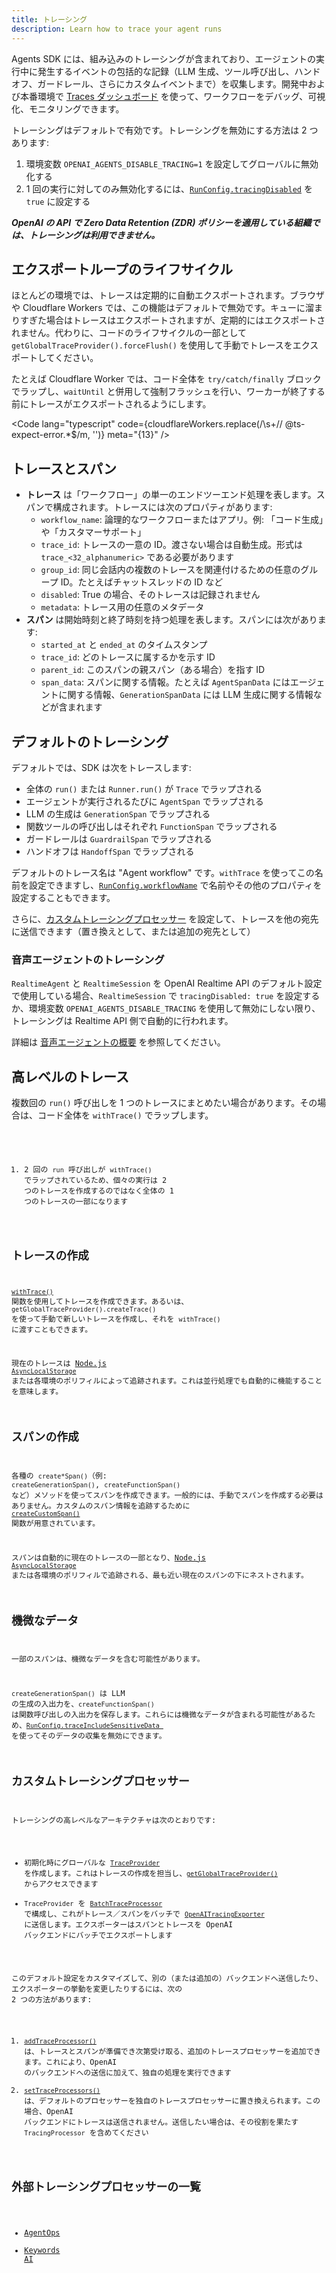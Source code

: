 ```yaml
---
title: トレーシング
description: Learn how to trace your agent runs
---
```



Agents SDK には、組み込みのトレーシングが含まれており、エージェントの実行中に発生するイベントの包括的な記録（LLM 生成、ツール呼び出し、ハンドオフ、ガードレール、さらにカスタムイベントまで）を収集します。開発中および本番環境で [Traces ダッシュボード](https://platform.openai.com/traces) を使って、ワークフローをデバッグ、可視化、モニタリングできます。

<Aside type="note">

トレーシングはデフォルトで有効です。トレーシングを無効にする方法は 2 つあります:

1. 環境変数 `OPENAI_AGENTS_DISABLE_TRACING=1` を設定してグローバルに無効化する
2. 1 回の実行に対してのみ無効化するには、[`RunConfig.tracingDisabled`](/openai-agents-js/openai/agents-core/type-aliases/runconfig/#tracingdisabled) を `true` に設定する

**_OpenAI の API で Zero Data Retention (ZDR) ポリシーを適用している組織では、トレーシングは利用できません。_**

</Aside>

## エクスポートループのライフサイクル

ほとんどの環境では、トレースは定期的に自動エクスポートされます。ブラウザや Cloudflare Workers では、この機能はデフォルトで無効です。キューに溜まりすぎた場合はトレースはエクスポートされますが、定期的にはエクスポートされません。代わりに、コードのライフサイクルの一部として `getGlobalTraceProvider().forceFlush()` を使用して手動でトレースをエクスポートしてください。

たとえば Cloudflare Worker では、コード全体を `try/catch/finally` ブロックでラップし、`waitUntil` と併用して強制フラッシュを行い、ワーカーが終了する前にトレースがエクスポートされるようにします。

<Code
  lang="typescript"
  code={cloudflareWorkers.replace(/\s+\/\/ @ts-expect-error.*$/m, '')}
  meta="{13}"
/>

## トレースとスパン

- **トレース** は「ワークフロー」の単一のエンドツーエンド処理を表します。スパンで構成されます。トレースには次のプロパティがあります:
  - `workflow_name`: 論理的なワークフローまたはアプリ。例: 「コード生成」や「カスタマーサポート」
  - `trace_id`: トレースの一意の ID。渡さない場合は自動生成。形式は `trace_<32_alphanumeric>` である必要があります
  - `group_id`: 同じ会話内の複数のトレースを関連付けるための任意のグループ ID。たとえばチャットスレッドの ID など
  - `disabled`: True の場合、そのトレースは記録されません
  - `metadata`: トレース用の任意のメタデータ
- **スパン** は開始時刻と終了時刻を持つ処理を表します。スパンには次があります:
  - `started_at` と `ended_at` のタイムスタンプ
  - `trace_id`: どのトレースに属するかを示す ID
  - `parent_id`: このスパンの親スパン（ある場合）を指す ID
  - `span_data`: スパンに関する情報。たとえば `AgentSpanData` にはエージェントに関する情報、`GenerationSpanData` には LLM 生成に関する情報などが含まれます

## デフォルトのトレーシング

デフォルトでは、SDK は次をトレースします:

- 全体の `run()` または `Runner.run()` が `Trace` でラップされる
- エージェントが実行されるたびに `AgentSpan` でラップされる
- LLM の生成は `GenerationSpan` でラップされる
- 関数ツールの呼び出しはそれぞれ `FunctionSpan` でラップされる
- ガードレールは `GuardrailSpan` でラップされる
- ハンドオフは `HandoffSpan` でラップされる

デフォルトのトレース名は "Agent workflow" です。`withTrace` を使ってこの名前を設定できますし、[`RunConfig.workflowName`](/openai-agents-js/openai/agents-core/type-aliases/runconfig/#workflowname) で名前やその他のプロパティを設定することもできます。

さらに、[カスタムトレーシングプロセッサー](#custom-tracing-processors) を設定して、トレースを他の宛先に送信できます（置き換えとして、または追加の宛先として）

### 音声エージェントのトレーシング

`RealtimeAgent` と `RealtimeSession` を OpenAI Realtime API のデフォルト設定で使用している場合、`RealtimeSession` で `tracingDisabled: true` を設定するか、環境変数 `OPENAI_AGENTS_DISABLE_TRACING` を使用して無効にしない限り、トレーシングは Realtime API 側で自動的に行われます。

詳細は [音声エージェントの概要](/openai-agents-js/ja/guides/voice-agents) を参照してください。

## 高レベルのトレース

複数回の `run()` 呼び出しを 1 つのトレースにまとめたい場合があります。その場合は、コード全体を `withTrace()` でラップします。

<Code lang="typescript" code={customTraceExample} />

1. 2 回の `run` 呼び出しが `withTrace()` でラップされているため、個々の実行は 2 つのトレースを作成するのではなく全体の 1 つのトレースの一部になります

## トレースの作成

[`withTrace()`](/openai-agents-js/openai/agents-core/functions/withtrace/) 関数を使用してトレースを作成できます。あるいは、`getGlobalTraceProvider().createTrace()` を使って手動で新しいトレースを作成し、それを `withTrace()` に渡すこともできます。

現在のトレースは [Node.js `AsyncLocalStorage`](https://nodejs.org/api/async_context.html#class-asynclocalstorage) または各環境のポリフィルによって追跡されます。これは並行処理でも自動的に機能することを意味します。

## スパンの作成

各種の `create*Span()`（例: `createGenerationSpan()`, `createFunctionSpan()` など）メソッドを使ってスパンを作成できます。一般的には、手動でスパンを作成する必要はありません。カスタムのスパン情報を追跡するために [`createCustomSpan()`](/openai-agents-js/openai/agents-core/functions/createcustomspan/) 関数が用意されています。

スパンは自動的に現在のトレースの一部となり、[Node.js `AsyncLocalStorage`](https://nodejs.org/api/async_context.html#class-asynclocalstorage) または各環境のポリフィルで追跡される、最も近い現在のスパンの下にネストされます。

## 機微なデータ

一部のスパンは、機微なデータを含む可能性があります。

`createGenerationSpan()` は LLM の生成の入出力を、`createFunctionSpan()` は関数呼び出しの入出力を保存します。これらには機微なデータが含まれる可能性があるため、[`RunConfig.traceIncludeSensitiveData
`](/openai-agents-js/openai/agents-core/type-aliases/runconfig/#traceincludesensitivedata) を使ってそのデータの収集を無効にできます。

## カスタムトレーシングプロセッサー

トレーシングの高レベルなアーキテクチャは次のとおりです:

- 初期化時にグローバルな [`TraceProvider`](/openai-agents-js/openai/agents-core/classes/traceprovider) を作成します。これはトレースの作成を担当し、[`getGlobalTraceProvider()`](/openai-agents-js/openai/agents-core/functions/getglobaltraceprovider/) からアクセスできます
- `TraceProvider` を [`BatchTraceProcessor`](/openai-agents-js/openai/agents-core/classes/batchtraceprocessor/) で構成し、これがトレース／スパンをバッチで [`OpenAITracingExporter`](/openai-agents-js/openai/agents-openai/classes/openaitracingexporter/) に送信します。エクスポーターはスパンとトレースを OpenAI バックエンドにバッチでエクスポートします

このデフォルト設定をカスタマイズして、別の（または追加の）バックエンドへ送信したり、エクスポーターの挙動を変更したりするには、次の 2 つの方法があります:

1. [`addTraceProcessor()`](/openai-agents-js/openai/agents-core/functions/addtraceprocessor) は、トレースとスパンが準備でき次第受け取る、追加のトレースプロセッサーを追加できます。これにより、OpenAI のバックエンドへの送信に加えて、独自の処理を実行できます
2. [`setTraceProcessors()`](/openai-agents-js/openai/agents-core/functions/settraceprocessors) は、デフォルトのプロセッサーを独自のトレースプロセッサーに置き換えられます。この場合、OpenAI バックエンドにトレースは送信されません。送信したい場合は、その役割を果たす `TracingProcessor` を含めてください

## 外部トレーシングプロセッサーの一覧

- [AgentOps](https://docs.agentops.ai/v2/usage/typescript-sdk#openai-agents-integration)
- [Keywords AI](https://docs.keywordsai.co/integration/development-frameworks/openai-agents-sdk-js)
